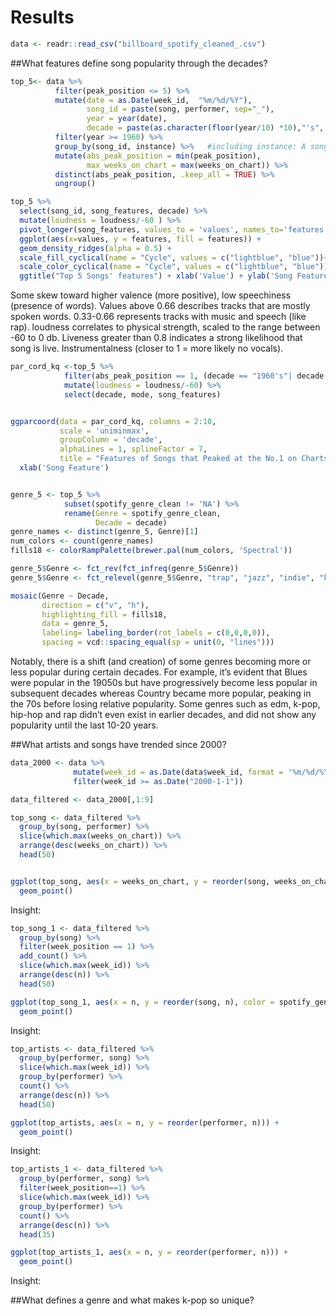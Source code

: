 # Results

```r
data <- readr::read_csv("billboard_spotify_cleaned_.csv")
```

##What features define song popularity through the decades?
```r
top_5<- data %>% 
          filter(peak_position <= 5) %>%
          mutate(date = as.Date(week_id,  "%m/%d/%Y"),
                 song_id = paste(song, performer, sep="_"),
                 year = year(date),
                 decade = paste(as.character(floor(year/10) *10),"'s", sep="")) %>%
          filter(year >= 1960) %>%
          group_by(song_id, instance) %>%   #including instance: A song will show up mult time/year
          mutate(abs_peak_position = min(peak_position),
                 max_weeks_on_chart = max(weeks_on_chart)) %>%
          distinct(abs_peak_position, .keep_all = TRUE) %>%
          ungroup()

top_5 %>% 
  select(song_id, song_features, decade) %>% 
  mutate(loudness = loudness/-60 ) %>%
  pivot_longer(song_features, values_to = 'values', names_to='features', values_drop_na = TRUE) %>%
  ggplot(aes(x=values, y = features, fill = features)) +
  geom_density_ridges(alpha = 0.5) +
  scale_fill_cyclical(name = "Cycle", values = c("lightblue", "blue"))+
  scale_color_cyclical(name = "Cycle", values = c("lightblue", "blue")) +
  ggtitle("Top 5 Songs' features") + xlab('Value') + ylab('Song Features') + facet_wrap(~decade)


```

Some skew toward higher valence (more positive), low speechiness (presence of words). Values above 0.66 describes tracks that are mostly spoken words. 0.33-0.66 represents tracks with music and speech (like rap). loudness correlates to physical strength, scaled to the range between -60 to 0 db. Liveness greater than 0.8 indicates a strong likelihood that song is live. Instrumentalness (closer to 1 = more likely no vocals). 

```r
par_cord_kq <-top_5 %>%
            filter(abs_peak_position == 1, (decade == "1960's"| decade =="2010's")) %>%
            mutate(loudness = loudness/-60) %>%
            select(decade, mode, song_features)


ggparcoord(data = par_cord_kq, columns = 2:10, 
           scale = 'uniminmax', 
           groupColumn = 'decade',
           alphaLines = 1, splineFactor = 7,
           title = "Features of Songs that Peaked at the No.1 on Charts") +
  xlab('Song Feature')



```




```r
genre_5 <- top_5 %>%
            subset(spotify_genre_clean != 'NA') %>%
            rename(Genre = spotify_genre_clean,
                   Decade = decade)
genre_names <- distinct(genre_5, Genre)[1]
num_colors <- count(genre_names)
fills18 <- colorRampPalette(brewer.pal(num_colors, 'Spectral'))

genre_5$Genre <- fct_rev(fct_infreq(genre_5$Genre))
genre_5$Genre <- fct_relevel(genre_5$Genre, "trap", "jazz", "indie", "k-pop","punk", "house", "blues", "edm", "funk", "country", "r&b", "other")

mosaic(Genre ~ Decade, 
       direction = c("v", "h"),
       highlighting_fill = fills18,
       data = genre_5,
       labeling= labeling_border(rot_labels = c(0,0,0,0)),
       spacing = vcd::spacing_equal(sp = unit(0, "lines")))


```
Notably, there is a shift (and creation) of some genres becoming more or less popular during certain decades. For example, it's evident that Blues were popular in the 19050s but have progressively become less popular in subsequent decades whereas Country became more popular, peaking in the 70s before losing relative popularity. Some genres such as edm, k-pop, hip-hop and rap didn't even exist in earlier decades, and did not show any popularity until the last 10-20 years.


##What artists and songs have trended since 2000?
```r

data_2000 <- data %>%
              mutate(week_id = as.Date(data$week_id, format = '%m/%d/%Y')) %>%
              filter(week_id >= as.Date("2000-1-1"))

data_filtered <- data_2000[,1:9]
```

```r
top_song <- data_filtered %>% 
  group_by(song, performer) %>% 
  slice(which.max(weeks_on_chart)) %>% 
  arrange(desc(weeks_on_chart)) %>% 
  head(50)


ggplot(top_song, aes(x = weeks_on_chart, y = reorder(song, weeks_on_chart), color=spotify_genre)) +
  geom_point()


```

Insight:


```r
top_song_1 <- data_filtered %>% 
  group_by(song) %>% 
  filter(week_position == 1) %>% 
  add_count() %>% 
  slice(which.max(week_id)) %>% 
  arrange(desc(n)) %>% 
  head(50)

ggplot(top_song_1, aes(x = n, y = reorder(song, n), color = spotify_genre)) +
  geom_point()


```

Insight:


```r
top_artists <- data_filtered %>% 
  group_by(performer, song) %>% 
  slice(which.max(week_id)) %>% 
  group_by(performer) %>% 
  count() %>% 
  arrange(desc(n)) %>% 
  head(50)

ggplot(top_artists, aes(x = n, y = reorder(performer, n))) +
  geom_point()
```

Insight:


```r
top_artists_1 <- data_filtered %>% 
  group_by(performer, song) %>% 
  filter(week_position==1) %>% 
  slice(which.max(week_id)) %>% 
  group_by(performer) %>% 
  count() %>% 
  arrange(desc(n)) %>% 
  head(35)

ggplot(top_artists_1, aes(x = n, y = reorder(performer, n))) +
  geom_point()
```

Insight:

##What defines a genre and what makes k-pop so unique?
